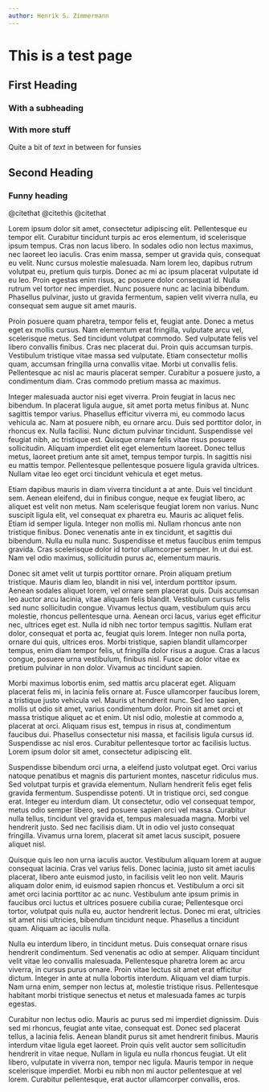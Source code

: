 ```yaml
---
author: Henrik S. Zimmermann
---
```


# This is a test page
## First Heading
### With a subheading
### With more stuff
Quite a bit of _text_ in between for funsies

## Second Heading
### Funny heading

@citethat
@citethis
@citethat


Lorem ipsum dolor sit amet, consectetur adipiscing elit. Pellentesque eu tempor elit. Curabitur tincidunt turpis ac eros elementum, id scelerisque ipsum tempus. Cras non lacus libero. In sodales odio non lectus maximus, nec laoreet leo iaculis. Cras enim massa, semper ut gravida quis, consequat eu velit. Nunc cursus molestie malesuada. Nam lorem leo, dapibus rutrum volutpat eu, pretium quis turpis. Donec ac mi ac ipsum placerat vulputate id eu leo. Proin egestas enim risus, ac posuere dolor consequat id. Nulla rutrum vel tortor nec imperdiet. Nunc posuere nunc ac lacinia bibendum. Phasellus pulvinar, justo ut gravida fermentum, sapien velit viverra nulla, eu consequat sem augue sit amet mauris.

Proin posuere quam pharetra, tempor felis et, feugiat ante. Donec a metus eget ex mollis cursus. Nam elementum erat fringilla, vulputate arcu vel, scelerisque metus. Sed tincidunt volutpat commodo. Sed vulputate felis vel libero convallis finibus. Cras nec placerat dui. Proin quis accumsan turpis. Vestibulum tristique vitae massa sed vulputate. Etiam consectetur mollis quam, accumsan fringilla urna convallis vitae. Morbi ut convallis felis. Pellentesque ac nisl ac mauris placerat semper. Curabitur a posuere justo, a condimentum diam. Cras commodo pretium massa ac maximus.

Integer malesuada auctor nisi eget viverra. Proin feugiat in lacus nec bibendum. In placerat ligula augue, sit amet porta metus finibus at. Nunc sagittis tempor varius. Phasellus efficitur viverra mi, eu commodo lacus vehicula ac. Nam at posuere nibh, eu ornare arcu. Duis sed porttitor dolor, in rhoncus ex. Nulla facilisi. Nunc dictum pulvinar tincidunt. Suspendisse vel feugiat nibh, ac tristique est. Quisque ornare felis vitae risus posuere sollicitudin. Aliquam imperdiet elit eget elementum laoreet. Donec tellus metus, laoreet pretium ante sit amet, tempus tempor turpis. In sagittis nisi eu mattis tempor. Pellentesque pellentesque posuere ligula gravida ultrices. Nullam vitae leo eget orci tincidunt vehicula et eget metus.

Etiam dapibus mauris in diam viverra tincidunt a at ante. Duis vel tincidunt sem. Aenean eleifend, dui in finibus congue, neque ex feugiat libero, ac aliquet est velit non metus. Nam scelerisque feugiat lorem non varius. Nunc suscipit ligula elit, vel consequat ex pharetra eu. Mauris ac aliquet felis. Etiam id semper ligula. Integer non mollis mi. Nullam rhoncus ante non tristique finibus. Donec venenatis ante in ex tincidunt, et sagittis dui bibendum. Nulla eu nulla nunc. Suspendisse et metus faucibus enim tempus gravida. Cras scelerisque dolor id tortor ullamcorper semper. In ut dui est. Nam vel odio maximus, sollicitudin purus ac, elementum mauris.

Donec sit amet velit ut turpis porttitor ornare. Proin aliquam pretium tristique. Mauris diam leo, blandit in nisi vel, interdum porttitor ipsum. Aenean sodales aliquet lorem, vel ornare sem placerat quis. Duis accumsan leo auctor arcu lacinia, vitae aliquam felis blandit. Vestibulum cursus felis sed nunc sollicitudin congue. Vivamus lectus quam, vestibulum quis arcu molestie, rhoncus pellentesque urna. Aenean orci lacus, varius eget efficitur nec, ultrices eget est. Nulla id nibh nec tortor tempus sagittis. Nullam erat dolor, consequat et porta ac, feugiat quis lorem. Integer non nulla porta, ornare dui quis, ultrices eros. Morbi tristique, sapien blandit ullamcorper tempus, enim diam tempor felis, ut fringilla dolor risus a augue. Cras a lacus congue, posuere urna vestibulum, finibus nisl. Fusce ac dolor vitae ex pretium pulvinar in non dolor. Vivamus ac tincidunt sapien.

Morbi maximus lobortis enim, sed mattis arcu placerat eget. Aliquam placerat felis mi, in lacinia felis ornare at. Fusce ullamcorper faucibus lorem, a tristique justo vehicula vel. Mauris ut hendrerit nunc. Sed leo sapien, mollis ut odio sit amet, varius condimentum dolor. Proin sit amet orci et massa tristique aliquet ac et enim. Ut nisl odio, molestie at commodo a, placerat at orci. Aliquam risus est, tempus in risus at, condimentum faucibus dui. Phasellus consectetur nisi massa, et facilisis ligula cursus id. Suspendisse ac nisl eros. Curabitur pellentesque tortor ac facilisis luctus. Lorem ipsum dolor sit amet, consectetur adipiscing elit.

Suspendisse bibendum orci urna, a eleifend justo volutpat eget. Orci varius natoque penatibus et magnis dis parturient montes, nascetur ridiculus mus. Sed volutpat turpis et gravida elementum. Nullam hendrerit felis eget felis gravida fermentum. Suspendisse potenti. Ut in tristique orci, sed congue erat. Integer eu interdum diam. Ut consectetur, odio vel consequat tempor, metus odio semper libero, sed posuere sapien orci vel massa. Curabitur nulla tellus, tincidunt vel gravida et, tempus malesuada magna. Morbi vel hendrerit justo. Sed nec facilisis diam. Ut in odio vel justo consequat fringilla. Vivamus urna lorem, placerat sit amet lacus suscipit, posuere aliquet nisl.

Quisque quis leo non urna iaculis auctor. Vestibulum aliquam lorem at augue consequat lacinia. Cras vel varius felis. Donec lacinia, justo sit amet iaculis placerat, libero ante euismod justo, in facilisis velit leo non velit. Mauris aliquam dolor enim, id euismod sapien rhoncus et. Vestibulum a orci sit amet orci lacinia porttitor ac ac nunc. Vestibulum ante ipsum primis in faucibus orci luctus et ultrices posuere cubilia curae; Pellentesque orci tortor, volutpat quis nulla eu, auctor hendrerit lectus. Donec mi erat, ultricies sit amet nisi ultricies, bibendum tincidunt neque. Phasellus a tincidunt quam. Aliquam ac iaculis nulla.

Nulla eu interdum libero, in tincidunt metus. Duis consequat ornare risus hendrerit condimentum. Sed venenatis ac odio at semper. Aliquam tincidunt velit vitae leo convallis malesuada. Pellentesque pharetra lorem ac arcu viverra, in cursus purus ornare. Proin vitae lectus sit amet erat efficitur dictum. Integer in ante at nulla lobortis interdum. Aliquam vel diam turpis. Nam urna enim, semper non lectus at, molestie tristique risus. Pellentesque habitant morbi tristique senectus et netus et malesuada fames ac turpis egestas.

Curabitur non lectus odio. Mauris ac purus sed mi imperdiet dignissim. Duis sed mi rhoncus, feugiat ante vitae, consequat est. Donec sed placerat tellus, a lacinia felis. Aenean blandit purus sit amet hendrerit finibus. Mauris interdum vitae ligula eget laoreet. Proin quis velit auctor sem sollicitudin hendrerit in vitae neque. Nullam in ligula eu nulla rhoncus feugiat. Ut elit libero, vulputate in viverra non, tempor nec ligula. Mauris tempor in neque scelerisque imperdiet. Morbi eu nibh non mi auctor pellentesque at vel lorem. Curabitur pellentesque, erat auctor ullamcorper convallis, eros. 
